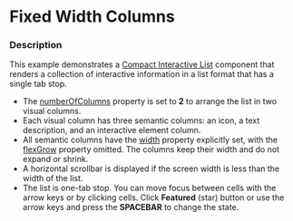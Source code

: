 
# Fixed Width Columns

### Description

This example demonstrates a [Compact Interactive List](/components/cerner-terra-framework-docs/compact-interactive-list/about) component that renders a collection of interactive information in a list format that has a single tab stop. 

* The [numberOfColumns](/components/cerner-terra-framework-docs/compact-interactive-list/about#compact-interactive-list-props-table) property is set to **2** to arrange the list in two visual columns.
* Each visual column has three semantic columns: an icon, a text description, and an interactive element column.
* All semantic columns have the [width](/components/cerner-terra-framework-docs/compact-interactive-list/about#column) property explicitly set, with the [flexGrow](/components/cerner-terra-framework-docs/compact-interactive-list/about#column) property omitted. The columns keep their width and do not expand or shrink.
* A horizontal scrollbar is displayed if the screen width is less than the width of the list.
* The list is one-tab stop. You can move focus between cells with the arrow keys or by clicking cells. Click **Featured** (star) button or use the arrow keys and press the **SPACEBAR** to change the state.

<FixedWidthColumns />